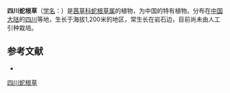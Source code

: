 {{Speciesbox
| name = 四川蛇根草
| status = 
| status_system = 
| image =
| genus = Ophiorrhiza
| species = sichuanensis
| authority = H. S. Lo
}}

'''四川蛇根草'''（[[学名|学名]]：{{lang|la|''Ophiorrhiza sichuanensis''}}）是[[茜草科|茜草科]][[蛇根草属|蛇根草属]]的植物，为中国的特有植物。分布在[[中国大陆|中国大陆]]的[[四川|四川]]等地，生长于海拔1,200米的地区，常生长在岩石边，目前尚未由人工引种栽培。

== 参考文献 ==
<div class="references-small">
* {{cite web| url =http://www.bioinfo.cn/db05/KmzwSpecies.php?action=view&id=20000| title =四川蛇根草| work =《中国高等植物数据库全库》| publisher =中国科学院微生物研究所| author =昆明植物研究所| accessdate =2009-02-25| deadurl =yes| archiveurl =https://web.archive.org/web/20160305075005/http://www.bioinfo.cn/db05/KmzwSpecies.php?action=view&id=20000| archivedate =2016-03-05}}
</div>
{{Taxonbar|from=Q10924931}}

[[Category:蛇根草属|四川蛇根草]]


{{植物小作品}}